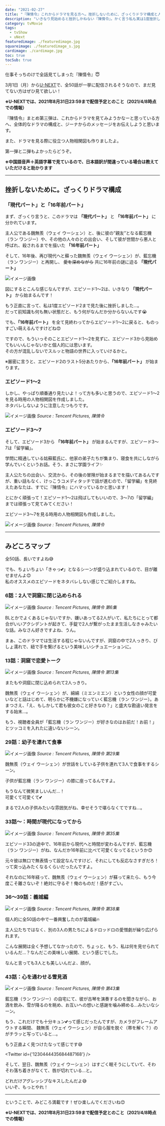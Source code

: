 ```yaml
---
date: "2021-02-27"
title: "『陳情令』これからドラマを見る方へ。挫折しないために、ざっくりドラマ構成と人物相関図"
description: "いきなり見始めると挫折しかねない『陳情令』。かく言う私も実は1度挫折しています。そこで、これからドラマを見てみようかなーと思っている方へ、全体的なドラマの構成と人物相関図を作成しました。また、ジーナのオススメエピソードがどこで登場するのかもご紹介します。"
category: tvMovie
tags:
  - tvShow
  - uNext
featuredimage: ./featuredimage.jpg
squareimage: ./featuredimage_s.jpg
cardimage: ./cardimage.jpg
toc: true
tocSub: true
---
```



仕事そっちのけで全話見てしまった『陳情令』😇

3月1日（月）から[U-NEXT](https://ck.jp.ap.valuecommerce.com/servlet/referral?sid=3549505&pid=886995495&vc_url=https%3A%2F%2Fvideo.unext.jp%2Ftitle%2FSID0055445%2F%3Fcid%3DD33139%26adid%3DVC1%26alp%3D1%26alpad%3D1%26alpge%3D1)で、全50話が一挙に配信されるそうなので、まだ見てない方はぜひ見て欲しい！

__※U-NEXTでは、2021年8月31日23:59まで配信予定とのこと（2021/4/8時点での情報）__

<Youtube id="VFZfrRjXPjo" />

『陳情令』まとめ第三弾は、これからドラマを見てみようかなーと思っている方へ、全体的なドラマの構成と、ジーナからのメッセージをお伝えしようと思います。

また、ドラマを見る際に役立つ人物相関図も作りましたよ。

第一弾と二弾もよかったらどうぞ。

<InternalLink slug="/tv-movie/the-untamed-character-names-and-relationships/" />

<InternalLink slug="/tv-movie/the-untamed-all-characters/" />

__※中国語音声＋英語字幕で見ているので、日本語訳が間違っている場合は教えていただけると助かります__

---

## 挫折しないために。ざっくりドラマ構成

### 「現代パート」と「16年前パート」

まず、ざっくり言うと、このドラマは __「現代パート」__ と __「16年前パート」__ に分かれています。

主人公である<span data-ruby="Wei Wuxian">魏無羨</span>（ウェイ ウーシェン）と、後に彼の”親友”となる<span data-ruby="Lan Wangji">藍忘機</span>（ラン ワンジー）や、その他の人々のとの出会い、そして彼が世間から悪人と呼ばれ、殺されるまでを描いた __「16年前パート」__

そして、16年後、再び現代へと蘇った<span data-ruby="Wei Wuxian">魏無羨</span>（ウェイ ウーシェン）が、<span data-ruby="Lan Wangji">藍忘機</span>（ラン ワンジー）と再開し、 ~~愛を深めながら~~ 共に16年前の謎に迫る __「現代パート」__

![イメージ画像](./part.jpg)

図にするとこんな感じなんですが、エピソード1〜2は、いきなり __「現代パート」__ から始まるんです！

もう正直に言って、私は1度エピソード2まで見た後に挫折しました…。  
だって前知識も何も無い状態だと、もう何がなんだか分からないんです😭

でも、__「16年前パート」__ を全て見終わってからエピソード1〜2に戻ると、ものっすごい萌えるんですけどね😍

ですので、もういっそのことエピソード1〜2を見ずに、エピソード3から見始めてもいいんじゃないかと個人的には思います。  
その方が混乱しないでスルッと物語の世界に入っていけるかと。

※厳密に言うと、エピソード2のラスト5分あたりから、__「16年前パート」__ が始まります。

### エピソード1〜2

しかし、やっぱり順番通り見たいよ！って方も多いと思うので、エピソード1〜2を見る時用の人物相関図を作成しました。  
ネタバレしないように注意したつもりです。

![イメージ画像](./chart_1-2.jpg)
_Source : Tencent Pictures, 陳情令_

<PdfDownload pdf="the_untamed_chart_1_2" label="人物相関図をダウンロード" />

### エピソード3〜7

そして、エピソード3から __「16年前パート」__ が始まるんですが、エピソード3〜7は「留学編」。

学問に精通している姑蘇藍氏に、他家の弟子たちが集まり、寝食を共にしながら学んでいくというお話。そう、まさに学園ライフ✨

主人公たちの出会い、交流から、その後の冒険が始まるまでを描いてあるんですが、重い話もなく、けっこうコメディタッチで話が進むので、「留学編」を見終えたあなたは、すでに『陳情令』にハマっているかと思います！

とにかく頑張って！エピソード1〜2は飛ばしてもいいので、3〜7の「留学編」までは頑張って見てみてください！

エピソード3〜7を見る時用の人物相関図も作成しました。

![イメージ画像](./chart_3-7.jpg)
_Source : Tencent Pictures, 陳情令_

<PdfDownload pdf="the_untamed_chart_3_7" label="人物相関図をダウンロード" />

---

## みどころマップ

全50話、長いですよね😅

でも、ちょいちょい「きゃっ💕」となるシーンが盛り込まれているので、目が離せませんよ😊  
私のオススメのエピソードをネタバレしない感じでご紹介しますね。

### 6話：2人で洞窟に閉じ込められる

![イメージ画像](./6.jpg)
_Source : Tencent Pictures, 陳情令 第6集_

BLとかでよくあるじゃないですか、嫌いあってる2人がいて、私たちにとって都合がいいアクシデントが起きて、手錠で2人が繋がったまま生活しなきゃみたいな話。みなさん好きですよね、うん。

まぁ、このドラマでは生活する程じゃないんですが、洞窟の中で2人っきり、びしょ濡れで、紐で手を繋げるという美味しいシチュエーションに。

### 13話：洞窟で恋愛トーク

![イメージ画像](./13.jpg)
_Source : Tencent Pictures, 陳情令 第13集_

またもや洞窟に閉じ込められて2人っきり。

<p><span data-ruby="Wei Wuxian">魏無羨</span>（ウェイ ウーシェン）が、<span data-ruby="MianMian">綿綿</span>（ミエンミエン）という女性の顔が可愛いなどと話はじめて、明らかに不機嫌になっていく<span data-ruby="Lan Wangji">藍忘機</span>（ラン ワンジー）。あまつさえ、「え、もしかして君も彼女のこと好きなの？」と盛大な勘違い発言をする始末…。</p>

もう、視聴者全員が「<span data-ruby="Lan Wangji">藍忘機</span>（ラン ワンジー）が好きなのはお前だ！お前！」とツッコミを入れたに違いないシーン。

### 29話：幼子を連れて食事

![イメージ画像](./29.jpg)
_Source : Tencent Pictures, 陳情令 第29集_

<p><span data-ruby="Wei Wuxian">魏無羨</span>（ウェイ ウーシェン）が世話をしている子供を連れて3人で食事をするシーン。</p>

子供が<span data-ruby="Lan Wangji">藍忘機</span>（ラン ワンジー）の膝に座ってるんですよ。

もうなんて微笑ましいんだ…！  
可愛くて可愛くて💕

まるで2人の子供みたいな雰囲気がね、幸せそうで堪らなくてですね…。

### 33話〜：時間が現代になってから

![イメージ画像](./35.jpg)
_Source : Tencent Pictures, 陳情令 第35集_

エピソード33の途中で、16年前から現代へと時間が変わるんですが、<span data-ruby="Lan Wangji">藍忘機</span>（ラン ワンジー）がね、なんだか16年前に比べて可愛くなってるというか😊

元々彼は無口で無表情って設定なんですけど、それにしても反応なさすぎだろ！って突っ込みたくなるくらいだったんですよ。

それなのに16年経って、<span data-ruby="Wei Wuxian">魏無羨</span>（ウェイ ウーシェン）が蘇って来たら、もう今度こそ離さないぞ！絶対に守るぞ！俺のものだ！感がすごい。

### 36〜39話：義城編

![イメージ画像](./38.jpg)
_Source : Tencent Pictures, 陳情令 第38集_

個人的に全50話の中で一番興奮したのが義城編🔥

主人公たちではなく、別の3人の男たちによるドロッドロの愛憎劇が繰り広げられます。

こんな展開は全く予想してなかったので、ちょっと、もう、私は何を見せられているんだ…？なんだこの美味しい展開、という感じでした。

なんと言っても3人とも美しいんだよ、顔が。

### 43話：心を通わせる雪見酒

![イメージ画像](./43.jpg)
_Source : Tencent Pictures, 陳情令 第43集_

<p><span data-ruby="Lan Wangji">藍忘機</span>（ラン ワンジー）の自宅にて、彼が古琴を演奏するのを聞きながら、お酒を飲み、雪が降るのを眺め、お互いへの想いと感謝を噛み締める…みたいなシーン。</p>

もう、これだけでも十分キュン💕って感じだったんですが、カメラがフレームアウトする瞬間、 <span data-ruby="Wei Wuxian">魏無羨</span>（ウェイ ウーシェン）が自ら服を脱ぐ（帯を解く？）のがチラッと写っていると…。

もう正直よく見つけたなって感じです😅

<Twitter id={'1230444435684487168'} />

そして、翌日、<span data-ruby="Wei Wuxian">魏無羨</span>（ウェイ ウーシェン）はすごく眠そうにしていて、そわそわ落ち着きがなくて、唇が切れている…と。

どれだけアグレッシブなキスしたんだよ😅  
いいぞ、もっとやれ！

---

ということで、みどころ満載です！ぜひ楽しんでくださいね😊

__※U-NEXTでは、2021年8月31日23:59まで配信予定とのこと（2021/4/8時点での情報）__

<AffiliateBanner type="unext" />
